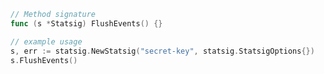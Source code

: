 ```go
// Method signature
func (s *Statsig) FlushEvents() {}

// example usage
s, err := statsig.NewStatsig("secret-key", statsig.StatsigOptions{})
s.FlushEvents()
```